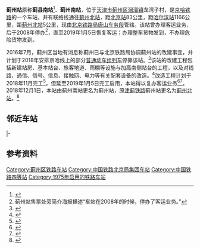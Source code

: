 {{About||2018年11月30日之前曾称蓟州站的铁路车站|蓟州北站}}
{{Infobox China railway station
|车站名称 = 蓟州站
|图片 = Jizhou Railway Station.jpg
|图片介绍 = 2019年1月5日启用的蓟州站站房
|其他名称 = 蓟县南站、蓟州南站
|车站拼音 = Ji Zhou
|英文名称 = Jizhou Railway Station<ref>{{Cite web |url=http://news.sina.com.cn/o/2012-09-18/080725196193.shtml |title=铁道部:火车站名含"东西南北"统一改用拼音 |access-date=2016-07-17 |archive-date=2017-07-30 |archive-url=https://web.archive.org/web/20170730073100/http://news.sina.com.cn/o/2012-09-18/080725196193.shtml |dead-url=no }}</ref><ref>{{cite journal |author=铁道部运输局|journal=铁路客货运输专刊|year=2012|issue=4|title=关于明确铁路车站站名英文译法的通知 运营运调电[2012]1911号|pages=6}}</ref>
|车站代码 = 11132<ref>{{cite book|title=中华人民共和国铁路车站代码（GB/T 10302-2010）|publisher=中国标准出版社|year=2010|isbn=155066140495|ignore-isbn-error=true|pages=17}}</ref>
|电报码 = JIP<ref>{{cite book|author=铁道部电子计算技术中心, 铁道部运输局|title=铁路车站站名代码表：TMIS使用|publisher=中国铁道出版社|location=北京|year=1998|isbn=9787113030995|pages=4}}</ref>
|拼音码 = JZH
|车站类型 = 
|技术性质 = 
|业务性质 = 
|始建时间 = 1975年
|开通运营 = 
|车站位置 = {{PRC}}[[天津市|天津市]][[蓟州区|蓟州区]][[洇溜镇|洇溜镇]]龙湾子村
|坐标 = {{coord|39.993758|N|117.362685|E|display=inline,title}}
|归属 = [[北京局集团|北京局集团]][[唐山车务段|唐山车务段]]
|线路 = [[京哈铁路|京哈铁路]]、[[津蓟铁路|津蓟铁路]]联络线
|车站等级 = [[四等站_(中国大陆)|四等站]]
|使用状态 = 使用中
|股道数目 = 7
|正线 = 
|到发线 = 
|其它线 = 
|月台数目 = 2
|侧式站台 = 1
|岛式站台 = 1
|站台面 = 
|网站 = 
|站线配置图 = 
}}
'''蓟州站'''原称'''蓟县南站'''<ref>{{citation|title=铁总运电〔2016〕238号　中国铁路总公司关于部分车站命名和更名的通知|work=[[中国铁路总公司|中国铁路总公司]]|date=2016-12-23}}</ref>、'''蓟州南站'''，位于[[天津市|天津市]][[蓟州区|蓟州区]][[洇溜镇|洇溜镇]]龙湾子村，是[[京哈铁路|京哈铁路]]的一个车站，并有联络线通往[[蓟州北站|蓟州北站]]，距[[北京站|北京站]]83公里，距[[哈尔滨站|哈尔滨站]]1166公里，距[[蓟州北站|蓟州北站]]5公里，现由[[北京铁路局|北京铁路局]][[唐山车务段|唐山车务段]]管辖。该站曾办理客运业务，后于2008年停办<ref>蓟州站售票处旁简介海报描述“车站在2008年的时候，停办了客运业务。”</ref>，直至2019年1月5日恢复客运；办理整车货物发到，不办理危险货物发到。

2016年7月，蓟州区当地有消息称蓟州已与北京铁路局协调蓟州站的改建事宜，并计划于2018年安排京哈线上的部分[[普通动车组列车|普通动车组列车]]停靠该站。<ref>{{cite news|author=张鸣岐|url=http://news.xinhuanet.com/local/2016-07/15/c_129148147.htm|title=蓟县将建高铁停靠站半小时即可到北京|publisher=[[天津日报|天津日报]]|date=2016-07-15|accessdate=2016-07-17|archive-date=2017-03-05|archive-url=https://web.archive.org/web/20170305063621/http://news.xinhuanet.com/local/2016-07/15/c_129148147.htm|dead-url=no}}</ref>该站的改建工程包括新建站房、基本站台、旅客地道、雨棚等设施与加高南侧站台的工程，以及对线路、通信、信号、信息、接触网、电力等有关配套设备的改造。<ref>{{cite web|url=http://www.bcactc.com/home/gcxx/tdzbgg_new_show.aspx?bulletinid=ff8080815ea91a93015eb7f5236a07c4|title=蓟州南站开行旅客列车改造工程施工招标招标公告|work=北京铁路局天津工程项目管理部|date=2017-09-26|accessdate=2018-02-26|archive-date=2019-10-29|archive-url=https://web.archive.org/web/20191029170539/http://www.bcactc.com/home/gcxx/tdzbgg_new_show.aspx?bulletinid=ff8080815ea91a93015eb7f5236a07c4|dead-url=no}}</ref>改造工程计划于2018年11月完工<ref>{{cite news|url=http://news.enorth.com.cn/system/2018/10/27/036298695.shtml|title=蓟州南站11月建成注意！这站与京哈高铁“不搭边”|publisher=北方网|date=2018-10-27|accessdate=2018-10-30}}</ref>，但延至2019年1月5日完工启用，本站得以复办客运业务<ref>{{cite web|url=https://www.thepaper.cn/newsDetail_forward_2751651|title=天津蓟州高铁站明年1月5日开通！时刻表收好！|publisher=澎湃新闻 问政|date=2018-12-19|accessdate=2018-12-20|archive-date=2019-04-05|archive-url=https://web.archive.org/web/20190405073436/https://www.thepaper.cn/newsDetail_forward_2751651|dead-url=no}}</ref><ref>{{cite news|url=http://www.bj.xinhuanet.com/bjyw/2019-01/04/c_1123948365.htm|title=蓟州融入北京半小时生活圈|publisher=[[北京日报|北京日报]]|date=2019-01-04|accessdate=2019-01-05|archive-date=2019-01-04|archive-url=https://web.archive.org/web/20190104231147/http://www.bj.xinhuanet.com/bjyw/2019-01/04/c_1123948365.htm|dead-url=no}}</ref>。2018年12月1日，本站由蓟州南站更名为蓟州站，原[[津蓟铁路|津蓟铁路]]蓟州站更名为[[蓟州北站|蓟州北站]]。<ref>{{cite news|url=https://www.thepaper.cn/newsDetail_forward_2693555|title=天津两火车站更名：蓟州站改为蓟州北站，蓟州南站改为蓟州站|publisher=澎湃新闻|date=2018-11-30|accessdate=2018-12-01|archive-date=2019-08-23|archive-url=https://web.archive.org/web/20190823102310/https://www.thepaper.cn/newsDetail_forward_2693555|dead-url=no}}</ref>

== 邻近车站 ==
{{start rail box|[[File:China_Railways.svg|16px]] [[中国铁路|中国铁路]]}}
{{s-inop|[[段甲岭站|段甲岭站]]<br /><s>''[[邦均站|邦均站]]''</s>(已撤销)|{{站|北京}}方向}}
{{s-line|[[京哈铁路|京哈铁路]]<br />← 17km 蓟州站 11km →}}
{{s-inop|[[别山站|别山站]]<br /><s>''[[管城站|管城站]]''</s>(已撤销)|{{站|哈尔滨}}方向}}
|-
{{terminus}}
{{s-line|津蓟联络线<br />{{0}}{{0}} {{0}}{{0}}{{0}} 蓟州站 5km →}}
{{s-inop|[[蓟州北站|蓟州北站]]|{{站|蓟州北}}方向}}
{{end box}}

== 参考资料 ==
{{reflist}}

{{京哈铁路}}
{{天津铁路车站}}
{{津承城际铁路}}
[[Category:蓟州区铁路车站|Category:蓟州区铁路车站]]
[[Category:中国铁路北京局集团车站|Category:中国铁路北京局集团车站]]
[[Category:中国铁路四等站|Category:中国铁路四等站]]
[[Category:1975年启用的铁路车站|Category:1975年启用的铁路车站]]